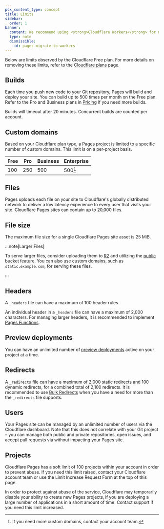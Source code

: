 ```yaml
---
pcx_content_type: concept
title: Limits
sidebar:
  order: 1
banner:
  content: We recommend using <strong>Cloudflare Workers</strong> for new projects. For existing Pages projects, see our <a href="/workers/static-assets/migrate-from-pages/">migration guide</a> and <a href="/workers/static-assets/migrate-from-pages/#compatibility-matrix">compatibility matrix</a>.
  type: note
  dismissible:
    id: pages-migrate-to-workers
---
```



Below are limits observed by the Cloudflare Free plan. For more details on removing these limits, refer to the [Cloudflare plans](https://www.cloudflare.com/plans) page.

<Render file="limits_increase" product="workers" />

## Builds

Each time you push new code to your Git repository, Pages will build and deploy your site. You can build up to 500 times per month on the Free plan. Refer to the Pro and Business plans in [Pricing](https://pages.cloudflare.com/#pricing) if you need more builds.

Builds will timeout after 20 minutes. Concurrent builds are counted per account.

## Custom domains

Based on your Cloudflare plan type, a Pages project is limited to a specific number of custom domains. This limit is on a per-project basis.

| Free | Pro | Business | Enterprise |
| ---- | --- | -------- | ---------- |
| 100  | 250 | 500      | 500[^1]    |

[^1]: If you need more custom domains, contact your account team.

## Files

Pages uploads each file on your site to Cloudflare's globally distributed network to deliver a low latency experience to every user that visits your site. Cloudflare Pages sites can contain up to 20,000 files.

## File size

The maximum file size for a single Cloudflare Pages site asset is 25 MiB.

:::note[Larger Files]

To serve larger files, consider uploading them to [R2](/r2/) and utilizing the [public bucket](/r2/buckets/public-buckets/) feature. You can also use [custom domains](/r2/buckets/public-buckets/#connect-a-bucket-to-a-custom-domain), such as `static.example.com`, for serving these files.

:::

## Headers

A `_headers` file can have a maximum of 100 header rules.

An individual header in a `_headers` file can have a maximum of 2,000 characters. For managing larger headers, it is recommended to implement [Pages Functions](/pages/functions/).

## Preview deployments

You can have an unlimited number of [preview deployments](/pages/configuration/preview-deployments/) active on your project at a time.

## Redirects

A `_redirects` file can have a maximum of 2,000 static redirects and 100 dynamic redirects, for a combined total of 2,100 redirects. It is recommended to use [Bulk Redirects](/pages/configuration/redirects/#surpass-_redirects-limits) when you have a need for more than the `_redirects` file supports.

## Users

Your Pages site can be managed by an unlimited number of users via the Cloudflare dashboard. Note that this does not correlate with your Git project – you can manage both public and private repositories, open issues, and accept pull requests via without impacting your Pages site.

## Projects

Cloudflare Pages has a soft limit of 100 projects within your account in order to prevent abuse. If you need this limit raised, contact your Cloudflare account team or use the Limit Increase Request Form at the top of this page.

In order to protect against abuse of the service, Cloudflare may temporarily disable your ability to create new Pages projects, if you are deploying a large number of applications in a short amount of time. Contact support if you need this limit increased.
